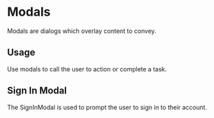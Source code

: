 
<Meta title="Design System|Modals" component={SignUpModal} />

# Modals

Modals are dialogs which overlay content to convey.

## Usage

Use modals to call the user to action or complete a task.

## Sign In Modal

The SignInModal is used to prompt the user to sign in to their account.



<Preview withToolbar>
  <Story name="signUp modal">
    <SignUpModal showModal={boolean("Show Modal", true)}/>
  </Story>
</Preview>
